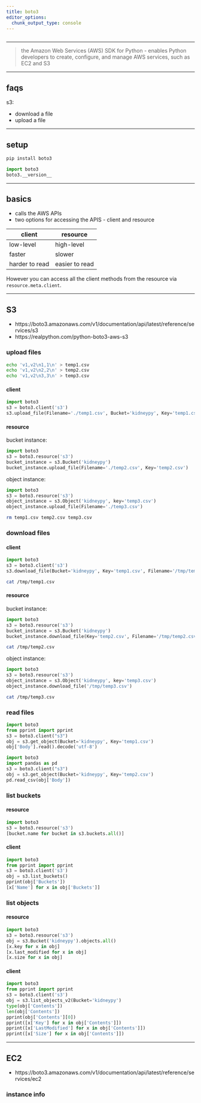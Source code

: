 ```yaml
---
title: boto3
editor_options: 
  chunk_output_type: console
---
```


```r
```

*********************************************************************

> the Amazon Web Services (AWS) SDK for Python - enables Python developers to create, configure, and manage AWS services, such as EC2 and S3

*********************************************************************

## faqs

s3:

* download a file
* upload a file

*********************************************************************

## setup

```sh
pip install boto3
```

```python
import boto3
boto3.__version__
```

*********************************************************************

## basics

* calls the AWS APIs  
* two options for accessing the APIS - client and resource

client | resource
------------- | -------------
low-level | high-level
faster | slower
harder to read | easier to read

However you can access all the client methods from the resource via `resource.meta.client`. 

*********************************************************************

## S3

* https://boto3.amazonaws.com/v1/documentation/api/latest/reference/services/s3
* https://realpython.com/python-boto3-aws-s3  

### upload files

```sh
echo 'v1,v2\n1,1\n' > temp1.csv
echo 'v1,v2\n2,2\n' > temp2.csv
echo 'v1,v2\n3,3\n' > temp3.csv
```

#### client

```python
import boto3
s3 = boto3.client('s3')
s3.upload_file(Filename='./temp1.csv', Bucket='kidneypy', Key='temp1.csv')
```

#### resource

bucket instance:

```python
import boto3
s3 = boto3.resource('s3')
bucket_instance = s3.Bucket('kidneypy')
bucket_instance.upload_file(Filename='./temp2.csv', Key='temp2.csv')
```

object instance:

```python
import boto3
s3 = boto3.resource('s3')
object_instance = s3.Object('kidneypy', key='temp3.csv')
object_instance.upload_file(Filename='./temp3.csv')
```

```sh
rm temp1.csv temp2.csv temp3.csv
```

### download files

#### client

```python
import boto3
s3 = boto3.client('s3')
s3.download_file(Bucket='kidneypy', Key='temp1.csv', Filename='/tmp/temp1.csv')
```

```sh
cat /tmp/temp1.csv
```

#### resource 

bucket instance:

```python
import boto3
s3 = boto3.resource('s3')
bucket_instance = s3.Bucket('kidneypy')
bucket_instance.download_file(Key='temp2.csv', Filename='/tmp/temp2.csv')
```

```sh
cat /tmp/temp2.csv
```

object instance:

```python
import boto3
s3 = boto3.resource('s3')
object_instance = s3.Object('kidneypy', key='temp3.csv')
object_instance.download_file('/tmp/temp3.csv')
```

```sh
cat /tmp/temp3.csv
```

### read files

```python
import boto3
from pprint import pprint
s3 = boto3.client("s3")
obj = s3.get_object(Bucket='kidneypy', Key='temp1.csv')
obj['Body'].read().decode('utf-8') 
```

```python
import boto3
import pandas as pd
s3 = boto3.client("s3")
obj = s3.get_object(Bucket='kidneypy', Key='temp2.csv')
pd.read_csv(obj['Body'])
```

### list buckets

#### resource

```python
import boto3
s3 = boto3.resource('s3')
[bucket.name for bucket in s3.buckets.all()]
```

#### client

```python
import boto3
from pprint import pprint
s3 = boto3.client('s3')
obj = s3.list_buckets()
pprint(obj['Buckets'])
[x['Name'] for x in obj['Buckets']]
```

### list objects

#### resource

```python
import boto3
s3 = boto3.resource('s3')
obj = s3.Bucket('kidneypy').objects.all()
[x.key for x in obj]
[x.last_modified for x in obj]
[x.size for x in obj]
```

#### client

```python
import boto3
from pprint import pprint
s3 = boto3.client('s3')
obj = s3.list_objects_v2(Bucket='kidneypy')
type(obj['Contents'])
len(obj['Contents'])
pprint(obj['Contents'][0])
pprint([x['Key'] for x in obj['Contents']])
pprint([x['LastModified'] for x in obj['Contents']])
pprint([x['Size'] for x in obj['Contents']])
```

*********************************************************************

## EC2

* https://boto3.amazonaws.com/v1/documentation/api/latest/reference/services/ec2

### instance info

